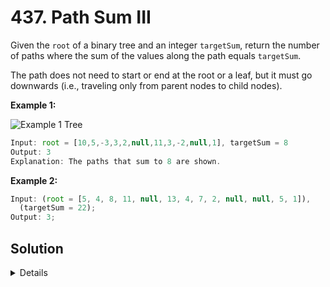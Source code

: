 
# 437. Path Sum III

Given the `root` of a binary tree and an integer `targetSum`, return the number of paths where the sum of the values along the path equals `targetSum`.

The path does not need to start or end at the root or a leaf, but it must go downwards (i.e., traveling only from parent nodes to child nodes).

**Example 1:**

![Example 1 Tree](../../../public/images/pathsum3/pathsum3_q.svg)

```js
Input: root = [10,5,-3,3,2,null,11,3,-2,null,1], targetSum = 8
Output: 3
Explanation: The paths that sum to 8 are shown.
```

**Example 2:**

```js
Input: (root = [5, 4, 8, 11, null, 13, 4, 7, 2, null, null, 5, 1]),
  (targetSum = 22);
Output: 3;
```

## Solution

<details>
<summary> Details </summary>

<br />

```cpp showLineNumbers
class Solution {
public:
    unordered_map<long, int> mp; // sum, number of paths
    int ans = 0;
    int pathSum(TreeNode* root, int targetSum) {
        ans = 0;
        mp[0] = 1;
        dfs(root, targetSum, 0);
        return ans;
    }
    void dfs(TreeNode* root, int target, long sum) {
        if (!root)
            return;
        sum += root->val;
        if (mp.find(sum - target) != mp.end())
            ans += mp[sum - target];
        mp[sum]++;
        dfs(root->left, target, sum);
        dfs(root->right, target, sum);
        mp[sum]--;
    }
};
```

</details>
